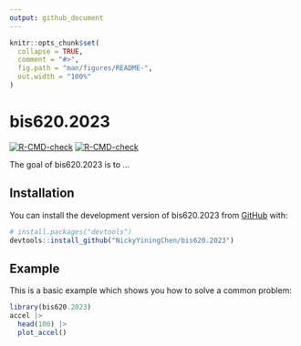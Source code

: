 ```yaml
---
output: github_document
---
```


<!-- README.md is generated from README.Rmd. Please edit that file -->

```r
knitr::opts_chunk$set(
  collapse = TRUE,
  comment = "#>",
  fig.path = "man/figures/README-",
  out.width = "100%"
)
```

# bis620.2023

<!-- badges: start -->
[![R-CMD-check](https://github.com/NickyYiningChen/bis620.2023/actions/workflows/R-CMD-check.yaml/badge.svg)](https://github.com/NickyYiningChen/bis620.2023/actions/workflows/R-CMD-check.yaml)
[![R-CMD-check](https://github.com/NickyYiningChen/bis620.2023/actions/workflows/R-CMD-check.yaml/badge.svg)](https://github.com/NickyYiningChen/bis620.2023/actions/workflows/R-CMD-check.yaml)
<!-- badges: end -->

The goal of bis620.2023 is to ...

## Installation

You can install the development version of bis620.2023 from [GitHub](https://github.com/) with:

``` r
# install.packages("devtools")
devtools::install_github("NickyYiningChen/bis620.2023")
```

## Example

This is a basic example which shows you how to solve a common problem:

```r
library(bis620.2023)
accel |> 
  head(100) |> 
  plot_accel()
```

